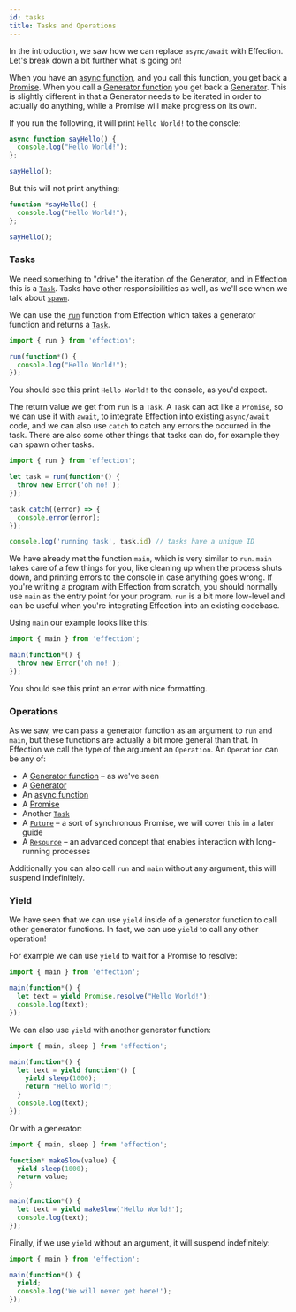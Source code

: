 ```yaml
---
id: tasks
title: Tasks and Operations
---
```


In the introduction, we saw how we can replace `async/await` with Effection.
Let's break down a bit further what is going on!

When you have an [async function][], and you call this function, you get back a
[Promise][]. When you call a [Generator function][] you get back a [Generator][]. This
is slightly different in that a Generator needs to be iterated in order to actually
do anything, while a Promise will make progress on its own.

If you run the following, it will print `Hello World!` to the console:

```javascript
async function sayHello() {
  console.log("Hello World!");
};

sayHello();
```

But this will not print anything:

```javascript
function *sayHello() {
  console.log("Hello World!");
};

sayHello();
```

### Tasks

We need something to "drive" the iteration of the Generator, and in Effection this is
a [`Task`][task]. Tasks have other responsibilities as well, as we'll see when we talk about
[`spawn`][spawn].

We can use the [`run`][run] function from Effection which takes a generator function
and returns a [`Task`][task].

```javascript
import { run } from 'effection';

run(function*() {
  console.log("Hello World!");
});
```

You should see this print `Hello World!` to the console, as you'd expect.

The return value we get from `run` is a `Task`. A `Task` can act like a `Promise`, so
we can use it with `await`, to integrate Effection into existing `async/await` code,
and we can also use `catch` to catch any errors the occurred in the task. There are
also some other things that tasks can do, for example they can spawn other tasks.

```javascript
import { run } from 'effection';

let task = run(function*() {
  throw new Error('oh no!');
});

task.catch((error) => {
  console.error(error);
});

console.log('running task', task.id) // tasks have a unique ID
```

We have already met the function `main`, which is very similar to `run`. `main`
takes care of a few things for you, like cleaning up when the process shuts
down, and printing errors to the console in case anything goes wrong. If you're
writing a program with Effection from scratch, you should normally use `main`
as the entry point for your program. `run` is a bit more low-level and can be
useful when you're integrating Effection into an existing codebase.

Using `main` our example looks like this:

```javascript
import { main } from 'effection';

main(function*() {
  throw new Error('oh no!');
});
```

You should see this print an error with nice formatting.

### Operations

As we saw, we can pass a generator function as an argument to `run` and `main`, but these
functions are actually a bit more general than that. In Effection we call the type of the
argument an `Operation`. An `Operation` can be any of:

- A [Generator function][] – as we've seen
- A [Generator][]
- An [async function][]
- A [Promise][]
- Another [`Task`][task]
- A [`Future`][future] – a sort of synchronous Promise, we will cover this in a later guide
- A [`Resource`][resource] – an advanced concept that enables interaction with long-running processes

Additionally you can also call `run` and `main` without any argument, this will
suspend indefinitely.

### Yield

We have seen that we can use `yield` inside of a generator function to call other generator
functions. In fact, we can use `yield` to call any other operation!

For example we can use `yield` to wait for a Promise to resolve:

```javascript
import { main } from 'effection';

main(function*() {
  let text = yield Promise.resolve("Hello World!");
  console.log(text);
});
```

We can also use `yield` with another generator function:

```javascript
import { main, sleep } from 'effection';

main(function*() {
  let text = yield function*() {
    yield sleep(1000);
    return "Hello World!";
  }
  console.log(text);
});
```

Or with a generator:

```javascript
import { main, sleep } from 'effection';

function* makeSlow(value) {
  yield sleep(1000);
  return value;
}

main(function*() {
  let text = yield makeSlow('Hello World!');
  console.log(text);
});
```

Finally, if we use `yield` without an argument, it will suspend indefinitely:

```javascript
import { main } from 'effection';

main(function*() {
  yield;
  console.log('We will never get here!');
});
```

[generator function]: https://developer.mozilla.org/en-US/docs/Web/JavaScript/Reference/Statements/function*
[generator]: https://developer.mozilla.org/en-US/docs/Web/JavaScript/Reference/Global_Objects/Generator
[async function]: https://developer.mozilla.org/en-US/docs/Web/JavaScript/Reference/Statements/async_function
[promise]: https://developer.mozilla.org/en-US/docs/Web/JavaScript/Reference/Global_Objects/Promise
[task]: https://frontside.com/effection/api
[run]: https://frontside.com/effection/api
[spawn]: /docs/guides/spawn
[future]: /docs/guides/futures
[resource]: /docs/guides/resources
